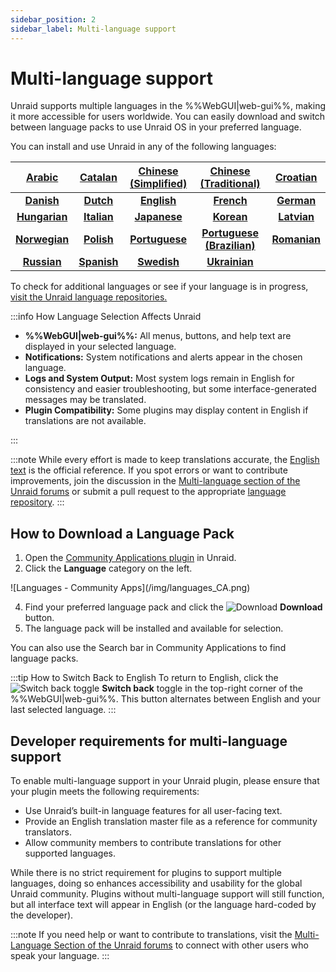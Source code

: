 ```yaml
---
sidebar_position: 2
sidebar_label: Multi-language support
---
```


# Multi-language support

Unraid supports multiple languages in the %%WebGUI|web-gui%%, making it more accessible for users worldwide. You can easily download and switch between language packs to use Unraid OS in your preferred language.

You can install and use Unraid in any of the following languages:

|   **[Arabic](https://github.com/unraid/lang-ar_AR)**  | **[Catalan](https://github.com/unraid/lang-ca_CA)** | **[Chinese (Simplified)](https://github.com/unraid/lang-zh_CN)** |  **[Chinese (Traditional)](https://github.com/unraid/lang-zh_TW)** | **[Croatian](https://github.com/unraid/lang-hr_HR)** |
| :---------------------------------------------------: | :-------------------------------------------------: | :--------------------------------------------------------------: | :----------------------------------------------------------------: | :--------------------------------------------------: |
|   **[Danish](https://github.com/unraid/lang-da_DA)**  |  **[Dutch](https://github.com/unraid/lang-nl_NL)**  |        **[English](https://github.com/unraid/lang-en_US)**       |         **[French](https://github.com/unraid/lang-fr_FR)**         |  **[German](https://github.com/unraid/lang-de_DE)**  |
| **[Hungarian](https://github.com/unraid/lang-hu_HU)** | **[Italian](https://github.com/unraid/lang-it_IT)** |       **[Japanese](https://github.com/unraid/lang-ja_JA)**       |         **[Korean](https://github.com/unraid/lang-ko_KO)**         |  **[Latvian](https://github.com/unraid/lang-lv_LV)** |
| **[Norwegian](https://github.com/unraid/lang-no_NO)** |  **[Polish](https://github.com/unraid/lang-pl_PL)** |      **[Portuguese](https://github.com/unraid/lang-pt_PT)**      | **[Portuguese (Brazilian)](https://github.com/unraid/lang-pt_BR)** | **[Romanian](https://github.com/unraid/lang-ro_RO)** |
|  **[Russian](https://github.com/unraid/lang-ru_RU)**  | **[Spanish](https://github.com/unraid/lang-es_ES)** |        **[Swedish](https://github.com/unraid/lang-sv_SE)**       |        **[Ukrainian](https://github.com/unraid/lang-uk_UA)**       |                                                      |

To check for additional languages or see if your language is in progress, [visit the Unraid language repositories.](https://github.com/unraid/language-templates)

:::info How Language Selection Affects Unraid

- **%%WebGUI|web-gui%%:** All menus, buttons, and help text are displayed in your selected language.
- **Notifications:** System notifications and alerts appear in the chosen language.
- **Logs and System Output:** Most system logs remain in English for consistency and easier troubleshooting, but some interface-generated messages may be translated.
- **Plugin Compatibility:** Some plugins may display content in English if translations are not available.

:::

:::note
While every effort is made to keep translations accurate, the [English text](https://github.com/unraid/lang-en_US) is the official reference. If you spot errors or want to contribute improvements, join the discussion in the [Multi-language section of the Unraid forums](https://forums.unraid.net/forum/75-multi-language-section/) or submit a pull request to the appropriate [language repository](https://github.com/unraid/language-templates).
:::

## How to Download a Language Pack

1. Open the [Community Applications plugin](https://unraid.net/community/apps) in Unraid.
2. Click the **Language** category on the left.

<div style={{ margin: 'auto', maxWidth: '600px', display: 'flex', flexDirection: 'column', alignItems: 'center' }}>
  ![Languages - Community Apps](/img/languages_CA.png)
</div>

4. Find your preferred language pack and click the ![Download](/img/download_button_icon.png) **Download** button.
5. The language pack will be installed and available for selection.

You can also use the Search bar in Community Applications to find language packs.

:::tip How to Switch Back to English
To return to English, click the ![Switch back toggle](/img/switch_toggle_icon.png) **Switch back** toggle in the top-right corner of the %%WebGUI|web-gui%%. This button alternates between English and your last selected language.
:::

## Developer requirements for multi-language support

To enable multi-language support in your Unraid plugin, please ensure that your plugin meets the following requirements:

- Use Unraid’s built-in language features for all user-facing text.
- Provide an English translation master file as a reference for community translators.
- Allow community members to contribute translations for other supported languages.

While there is no strict requirement for plugins to support multiple languages, doing so enhances accessibility and usability for the global Unraid community. Plugins without multi-language support will still function, but all interface text will appear in English (or the language hard-coded by the developer).

:::note
If you need help or want to contribute to translations, visit the [Multi-Language Section of the Unraid forums](https://forums.unraid.net/forum/75-multi-language-section/) to connect with other users who speak your language.
:::
